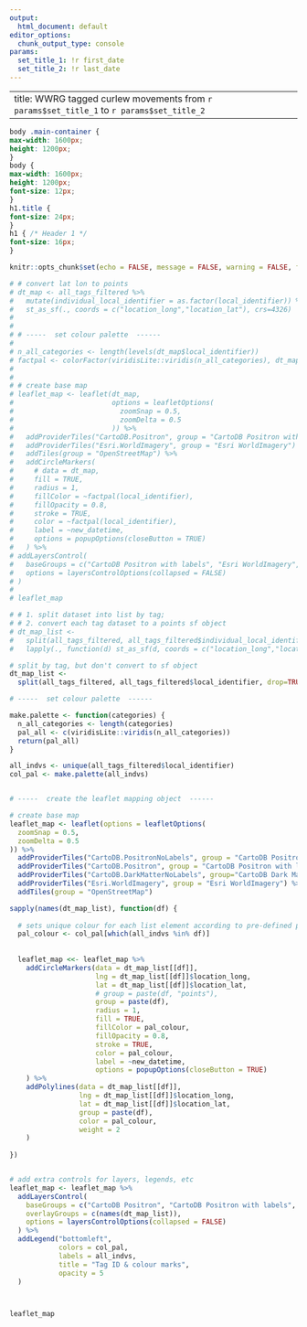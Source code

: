 ```yaml
---
output: 
  html_document: default
editor_options:
  chunk_output_type: console
params:
  set_title_1: !r first_date
  set_title_2: !r last_date
---
```


---
title: WWRG tagged curlew movements from `r params$set_title_1` to `r params$set_title_2`
---

```css
body .main-container {
max-width: 1600px;
height: 1200px;
}
body {
max-width: 1600px;
height: 1200px;
font-size: 12px;
}
h1.title {
font-size: 24px;
}
h1 { /* Header 1 */
font-size: 16px;
}

```

```r
knitr::opts_chunk$set(echo = FALSE, message = FALSE, warning = FALSE, fig.height = 8, out.width="100%")
```


```r

# # convert lat lon to points
# dt_map <- all_tags_filtered %>%
#   mutate(individual_local_identifier = as.factor(local_identifier)) %>%
#   st_as_sf(., coords = c("location_long","location_lat"), crs=4326)
# 
# 
# # -----  set colour palette  ------
# 
# n_all_categories <- length(levels(dt_map$local_identifier))
# factpal <- colorFactor(viridisLite::viridis(n_all_categories), dt_map$local_identifier)
# 
# 
# # create base map
# leaflet_map <- leaflet(dt_map,
#                        options = leafletOptions(
#                          zoomSnap = 0.5,
#                          zoomDelta = 0.5
#                        )) %>%
#   addProviderTiles("CartoDB.Positron", group = "CartoDB Positron with labels")  %>%
#   addProviderTiles("Esri.WorldImagery", group = "Esri WorldImagery") %>%
#   addTiles(group = "OpenStreetMap") %>%
#   addCircleMarkers(
#     # data = dt_map,
#     fill = TRUE,
#     radius = 1,
#     fillColor = ~factpal(local_identifier),
#     fillOpacity = 0.8,
#     stroke = TRUE,
#     color = ~factpal(local_identifier),
#     label = ~new_datetime,
#     options = popupOptions(closeButton = TRUE)
#   ) %>%
# addLayersControl(
#   baseGroups = c("CartoDB Positron with labels", "Esri WorldImagery", "OpenStreetMap"),
#   options = layersControlOptions(collapsed = FALSE)
# )
# 
# leaflet_map

```

```r

# # 1. split dataset into list by tag;
# # 2. convert each tag dataset to a points sf object
# dt_map_list <-
#   split(all_tags_filtered, all_tags_filtered$individual_local_identifier, drop=TRUE) %>%
#   lapply(., function(d) st_as_sf(d, coords = c("location_long","location_lat"), crs=4326))

# split by tag, but don't convert to sf object
dt_map_list <-
  split(all_tags_filtered, all_tags_filtered$local_identifier, drop=TRUE)

# -----  set colour palette  ------

make.palette <- function(categories) {
  n_all_categories <- length(categories)
  pal_all <- c(viridisLite::viridis(n_all_categories))
  return(pal_all)
}

all_indvs <- unique(all_tags_filtered$local_identifier)
col_pal <- make.palette(all_indvs)


# -----  create the leaflet mapping object  ------

# create base map
leaflet_map <- leaflet(options = leafletOptions(
  zoomSnap = 0.5,
  zoomDelta = 0.5
)) %>% 
  addProviderTiles("CartoDB.PositronNoLabels", group = "CartoDB Positron")  %>%
  addProviderTiles("CartoDB.Positron", group = "CartoDB Positron with labels")  %>%
  addProviderTiles("CartoDB.DarkMatterNoLabels", group="CartoDB Dark Matter") %>%
  addProviderTiles("Esri.WorldImagery", group = "Esri WorldImagery") %>%
  addTiles(group = "OpenStreetMap")

sapply(names(dt_map_list), function(df) {
  
  # sets unique colour for each list element according to pre-defined palette
  pal_colour <- col_pal[which(all_indvs %in% df)]
  
  
  leaflet_map <<- leaflet_map %>% 
    addCircleMarkers(data = dt_map_list[[df]],
                     lng = dt_map_list[[df]]$location_long, 
                     lat = dt_map_list[[df]]$location_lat,
                     # group = paste(df, "points"),
                     group = paste(df),
                     radius = 1,
                     fill = TRUE,
                     fillColor = pal_colour,
                     fillOpacity = 0.8,
                     stroke = TRUE,
                     color = pal_colour,
                     label = ~new_datetime,
                     options = popupOptions(closeButton = TRUE)
    ) %>%
    addPolylines(data = dt_map_list[[df]],
                 lng = dt_map_list[[df]]$location_long,
                 lat = dt_map_list[[df]]$location_lat,
                 group = paste(df),
                 color = pal_colour,
                 weight = 2
    )
  
})


# add extra controls for layers, legends, etc
leaflet_map <- leaflet_map %>% 
  addLayersControl(
    baseGroups = c("CartoDB Positron", "CartoDB Positron with labels", "CartoDB Dark Matter", "Esri WorldImagery", "OpenStreetMap"),
    overlayGroups = c(names(dt_map_list)),
    options = layersControlOptions(collapsed = FALSE)
  ) %>% 
  addLegend("bottomleft",
            colors = col_pal,
            labels = all_indvs,
            title = "Tag ID & colour marks",
            opacity = 5
  )




```

```r
leaflet_map

```

